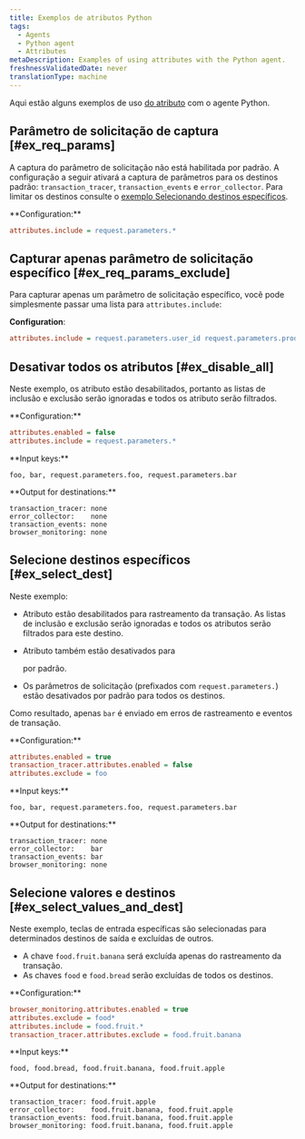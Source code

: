 ```yaml
---
title: Exemplos de atributos Python
tags:
  - Agents
  - Python agent
  - Attributes
metaDescription: Examples of using attributes with the Python agent.
freshnessValidatedDate: never
translationType: machine
---
```


Aqui estão alguns exemplos de uso [do atributo](/docs/agents/python-agent/attributes/python-agent-attributes) com o agente Python.

## Parâmetro de solicitação de captura [#ex_req_params]

A captura do parâmetro de solicitação não está habilitada por padrão. A configuração a seguir ativará a captura de parâmetros para os destinos padrão: `transaction_tracer`, `transaction_events` e `error_collector`. Para limitar os destinos consulte o [exemplo Selecionando destinos específicos](#ex_select_dest).

<DNT>
  **Configuration:**
</DNT>

```ini
attributes.include = request.parameters.*
```

## Capturar apenas parâmetro de solicitação específico [#ex_req_params_exclude]

Para capturar apenas um parâmetro de solicitação específico, você pode simplesmente passar uma lista para `attributes.include`:

<DNT>**Configuration**</DNT>:

```ini
attributes.include = request.parameters.user_id request.parameters.product_id
```

## Desativar todos os atributos [#ex_disable_all]

Neste exemplo, os atributo estão desabilitados, portanto as listas de inclusão e exclusão serão ignoradas e todos os atributo serão filtrados.

<DNT>
  **Configuration:**
</DNT>

```ini
attributes.enabled = false
attributes.include = request.parameters.*
```

<DNT>
  **Input keys:**
</DNT>

```
foo, bar, request.parameters.foo, request.parameters.bar
```

<DNT>
  **Output for destinations:**
</DNT>

```
transaction_tracer: none
error_collector:    none
transaction_events: none
browser_monitoring: none
```

## Selecione destinos específicos [#ex_select_dest]

Neste exemplo:

* Atributo estão desabilitados para rastreamento da transação. As listas de inclusão e exclusão serão ignoradas e todos os atributos serão filtrados para este destino.

* Atributo também estão desativados para

  <InlinePopover type="browser"/>

  por padrão.

* Os parâmetros de solicitação (prefixados com `request.parameters.`) estão desativados por padrão para todos os destinos.

Como resultado, apenas `bar` é enviado em erros de rastreamento e eventos de transação.

<DNT>
  **Configuration:**
</DNT>

```ini
attributes.enabled = true
transaction_tracer.attributes.enabled = false
attributes.exclude = foo
```

<DNT>
  **Input keys:**
</DNT>

```
foo, bar, request.parameters.foo, request.parameters.bar
```

<DNT>
  **Output for destinations:**
</DNT>

```
transaction_tracer: none
error_collector:    bar
transaction_events: bar
browser_monitoring: none
```

## Selecione valores e destinos [#ex_select_values_and_dest]

Neste exemplo, teclas de entrada específicas são selecionadas para determinados destinos de saída e excluídas de outros.

* A chave `food.fruit.banana` será excluída apenas do rastreamento da transação.
* As chaves `food` e `food.bread` serão excluídas de todos os destinos.

<DNT>
  **Configuration:**
</DNT>

```ini
browser_monitoring.attributes.enabled = true
attributes.exclude = food*
attributes.include = food.fruit.*
transaction_tracer.attributes.exclude = food.fruit.banana
```

<DNT>
  **Input keys:**
</DNT>

```
food, food.bread, food.fruit.banana, food.fruit.apple
```

<DNT>
  **Output for destinations:**
</DNT>

```
transaction_tracer: food.fruit.apple
error_collector:    food.fruit.banana, food.fruit.apple
transaction_events: food.fruit.banana, food.fruit.apple
browser_monitoring: food.fruit.banana, food.fruit.apple
```
